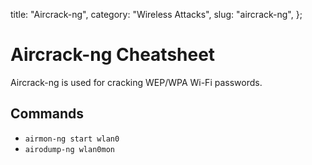   title: "Aircrack-ng",
  category: "Wireless Attacks",
  slug: "aircrack-ng",
};

# Aircrack-ng Cheatsheet

Aircrack-ng is used for cracking WEP/WPA Wi-Fi passwords.

## Commands

- `airmon-ng start wlan0`
- `airodump-ng wlan0mon`
